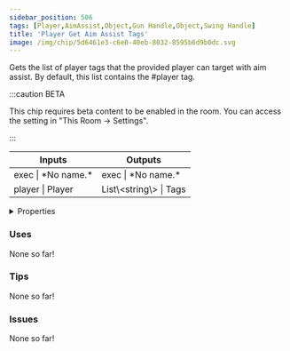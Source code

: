 ```yaml
---
sidebar_position: 506
tags: [Player,AimAssist,Object,Gun Handle,Object,Swing Handle]
title: 'Player Get Aim Assist Tags'
image: /img/chip/5d6461e3-c6e0-40eb-8032-8595b6d9b0dc.svg
---
```


Gets the list of player tags that the provided player can target with aim assist.
By default, this list contains the #player tag.

:::caution BETA

This chip requires beta content to be enabled in the room. You can access the setting in "This Room -> Settings".

:::

<IChip uuid="5d6461e3-c6e0-40eb-8032-8595b6d9b0dc"/>

<table><thead><tr><th>Inputs</th><th>Outputs</th></tr></thead><tbody><tr><td>exec | *No name.*</td><td>exec | *No name.*</td></tr><tr><td>player | Player</td><td>List\&lt;string\&gt; | Tags</td></tr></tbody></table>

<details>
  <summary>Properties</summary>
  <div>
    <div>
    <table>
      <tbody>
        <tr>
          <td>Is beta required?</td>
          <td>Yes</td>
        </tr>
        <tr>
          <td>Is chip a trolling risk?</td>
          <td>No</td>
        </tr>
        <tr>
          <td>Is chip a role assignment risk?</td>
          <td>No</td>
        </tr>
        <tr>
          <td>Chip UUID</td>
          <td>5d6461e3-c6e0-40eb-8032-8595b6d9b0dc</td>
        </tr>
        <tr>
          <td>Room availability</td>
          <td>Available everywhere</td>
        </tr>
      </tbody>
    </table>
    </div>
  </div>
</details>

### Uses

None so far!

### Tips

None so far!

### Issues

None so far!